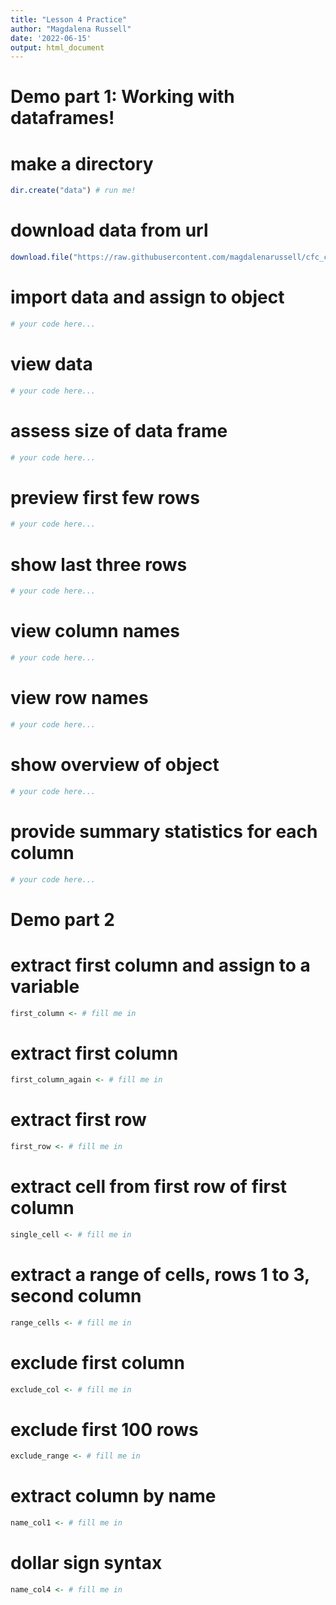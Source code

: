 ```yaml
---
title: "Lesson 4 Practice"
author: "Magdalena Russell"
date: '2022-06-15'
output: html_document
---
```


# Demo part 1: Working with dataframes!

# make a directory

```r
dir.create("data") # run me!
```

# download data from url

```r
download.file("https://raw.githubusercontent.com/magdalenarussell/cfc_curriculum/main/data/intro_r_teaching_dataset.csv", "data/clinical.csv") # run me!
```

# import data and assign to object

```r
# your code here...

```


# view data

```r
# your code here...

```

# assess size of data frame

```r
# your code here...

```

# preview first few rows

```r
# your code here...

```

# show last three rows
 
```r
# your code here...

```

# view column names

```r
# your code here...

```


# view row names

```r
# your code here...

```

# show overview of object
 
```r
# your code here...

```

# provide summary statistics for each column
 
```r
# your code here...

```

# Demo part 2

# extract first column and assign to a variable

```r
first_column <- # fill me in
```

# extract first column

```r
first_column_again <- # fill me in
```

# extract first row 

```r
first_row <- # fill me in
```

# extract cell from first row of first column

```r
single_cell <- # fill me in
```

# extract a range of cells, rows 1 to 3, second column

```r
range_cells <- # fill me in
```

# exclude first column

```r
exclude_col <- # fill me in 
```

# exclude first 100 rows

```r
exclude_range <- # fill me in 
```

# extract column by name

```r
name_col1 <- # fill me in
```


# dollar sign syntax

```r
name_col4 <- # fill me in
```
